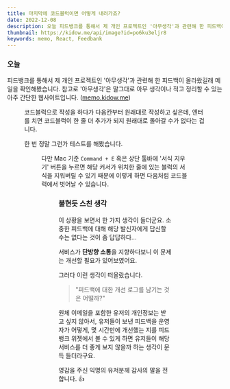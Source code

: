 ```yaml
---
title: 마지막에 코드블럭이면 어떻게 내려가죠?
date: 2022-12-08
description: 오늘 피드뱅크를 통해서 제 개인 프로젝트인 '아무생각'과 관련해 한 피드백이 올라왔길래 메일을 확인해봤습니다. 참고로 '아무생각'은 말그대로 아무 생각이나 적고 정리할 수 있는 아주 간단한 웹사이트입니다.
thumbnail: https://kidow.me/api/image?id=po6ku3eljr8
keywords: memo, React, Feedbank
---
```



<Frontmatter />
<ShareButtons />
<BackTop />

### 오늘

피드뱅크를 통해서 제 개인 프로젝트인 '아무생각'과 관련해 한 피드백이 올라왔길래 메일을 확인해봤습니다. 참고로 '아무생각'은 말그대로 아무 생각이나 적고 정리할 수 있는 아주 간단한 웹사이트입니다. ([memo.kidow.me](https://memo.kidow.me))

<Figure caption="익명의 유저가 보낸 피드백" image="/contents/15/feedback.png" />

코드블럭으로 작성을 하다가 다음칸부터 원래대로 작성하고 싶은데, 엔터를 치면 코드블럭이 한 줄 더 추가가 되지 원래대로 돌아갈 수가 없다는 겁니다.

한 번 정말 그런가 테스트를 해봤습니다.

<Figure caption="정말 그러더군요." image="/contents/15/memo.png" />

다만 Mac 기준 `Command + E` 혹은 상단 툴바에 '서식 지우기' 버튼을 누르면 해당 커서가 위치한 줄에 있는 블럭의 서식을 지워버릴 수 있기 때문에 이렇게 하면 다음처럼 코드블럭에서 벗어날 수 있습니다.

<Figure caption="깔끔하게 분리" image="/contents/15/clean.png" />

### 불현듯 스친 생각

이 상황을 보면서 한 가지 생각이 들더군요. 소중한 피드백에 대해 해당 발신자에게 답신할 수는 없다는 것이 좀 답답하다...

서비스가 **단방향 소통**을 지향하다보니 이 문제는 개선할 필요가 있어보였어요.

그러다 이런 생각이 떠올랐습니다.

> "피드백에 대한 개선 로그를 남기는 것은 어떨까?"

원체 이메일을 포함한 유저의 개인정보는 받고 싶지 않아서, 유저들이 보낸 피드백을 운영자가 어떻게, 몇 시간만에 개선했는 지를 피드뱅크 위젯에서 볼 수 있게 하면 유저들이 해당 서비스를 더 좋게 보지 않을까 하는 생각이 문득 들더라구요.

영감을 주신 익명의 유저분께 감사의 말을 전합니다. 👍

<Comment />
